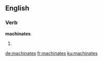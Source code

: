 ==English==

===Verb===
'''machinates'''

# {{en-third-person singular of|machinate}}

[[de:machinates]]
[[fr:machinates]]
[[ku:machinates]]